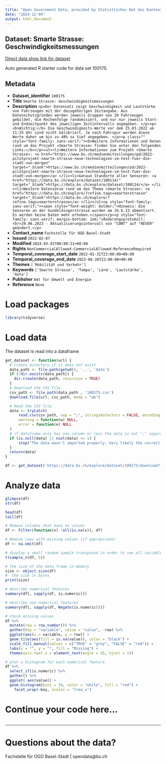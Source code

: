 ```yaml
---
title: "Open Government Data, provided by Statistisches Amt des Kantons Basel-Stadt - Fachstelle OGD"
date: "2024-12-04"
output: html_document
---
```


## Dataset: Smarte Strasse: Geschwindigkeitsmessungen

[Direct data shop link for dataset](https://data.bs.ch/explore/dataset/100175)

Auto generated R starter code for data set 100175.

## Metadata

- **Dataset_identifier** `100175`
- **Title** `Smarte Strasse: Geschwindigkeitsmessungen`
- **Description** `<p>Der Datensatz zeigt Geschwindigkeit und Lautstärke von Fahrzeugen mit der dazugehörigen Zeitangabe. Aus Datenschutzgründen werden jeweils Gruppen von 20 Fahrzeugen gebildet, die Reihenfolge randomisiert, und nur nur jeweils Start- und Endzeitpunkt des jeweiligen Zeitintervalls angegeben. </p><p><b>Wichtig:</b> Die Geschwindigkeits-Werte vor dem 25.03.2022 um 11:35 Uhr sind nicht kalibriert. Je nach Fahrspur werden diese Werte daher um bis zu 40% zu tief angegeben. </p><p class="" style="font-family: sans-serif;"><b>Weitere Informationen und Daten rund um das Projekt «Smarte Strasse» finden Sie unter den folgenden Links:</b></p><ul><li>Weitere Informationen zum Projekt «Smarte Strasse»: <a href="https://www.bs.ch/medienmitteilungen/pd/2022-pilotprojekt-smarte-strasse-neue-technologien-im-test-fuer-die-stadt-von-morgen" target="_blank">https://www.bs.ch/medienmitteilungen/pd/2022-pilotprojekt-smarte-strasse-neue-technologien-im-test-fuer-die-stadt-von-morgen</a> </li><li>Genaue Standorte aller Sensoren: <a href="https://data.bs.ch/explore/dataset/100114/" target="_blank">https://data.bs.ch/explore/dataset/100114/</a> </li><li>Weitere Datensätze rund um das Thema «Smarte Strasse»: <a href="https://data.bs.ch/explore/?refine.tags=smarte+strasse" target="_blank">https://data.bs.ch/explore/?refine.tags=smarte+strasse</a> </li></ul><p style="font-family: sans-serif;"><span style="font-weight: bolder;">Hinweis: Die Sensoren an der Gundeldingerstrasse wurden am 29.6.23 abmontiert. Es werden keine Daten mehr erhoben.</span></p><p style="font-family: sans-serif; margin-bottom: 1em;">Änderungsprotokoll:<br>29.06.2023 - Aktualisierungsintervall von "CONT" auf "NEVER" geändert.</p>`
- **Contact_name** `Fachstelle für OGD Basel-Stadt`
- **Issued** `2022-02-07`
- **Modified** `2024-03-01T08:00:31+00:00`
- **Rights** `NonCommercialAllowed-CommercialAllowed-ReferenceRequired`
- **Temporal_coverage_start_date** `2022-01-31T23:00:00+00:00`
- **Temporal_coverage_end_date** `2023-06-26T22:00:00+00:00`
- **Themes** `['Mobilität und Verkehr']`
- **Keywords** `['Smarte Strasse', 'Tempo', 'Lärm', 'Lautstärke', 'Auto']`
- **Publisher** `Amt für Umwelt und Energie`
- **Reference** `None`


# Load packages

```r

library(tidyverse)
```

# Load data

The dataset is read into a dataframe

```r
get_dataset <- function(url) {
  # Create directory if it does not exist
  data_path <- file.path(getwd(), '..', 'data')
  if (!dir.exists(data_path)) {
    dir.create(data_path, recursive = TRUE)
  }
  # Download the CSV file
  csv_path <- file.path(data_path , '100175.csv')
  download.file(url, csv_path, mode = "wb")

  # Read the CSV file
  data <- tryCatch(
      read.csv(csv_path, sep = ";", stringsAsFactors = FALSE, encoding = "UTF-8"),
      warning = function(w) NULL,
      error = function(e) NULL
  )
  # if dataframe only has one column or less the data is not ";" separated
  if (is.null(data) || ncol(data) <= 1) {
      stop("The data wasn't imported properly. Very likely the correct separator couldn't be found.\nPlease check the dataset manually and adjust the code.")
  }
  return(data)
}
```

```r

df <- get_dataset('https://data.bs.ch/explore/dataset/100175/download?format=csv&timezone=Europe%2FZurich')

```

# Analyze data

```r

glimpse(df)
str(df)

head(df)
tail(df)

```

```r
# Remove columns that have no values
df <- Filter(function(x) !all(is.na(x)), df)

# Remove rows with missing values (if appropriate)
df <- na.omit(df)
```

```r
# display a small random sample transposed in order to see all variables
t(sample_n(df, 5))
```

```r
# the size of the data frame in memory
size <- object.size(df)
#  the size in bytes
print(size)
```

```r
# describe numerical features
summary(df[, sapply(df, is.numeric)])
```

```r
# describe non-numerical features
summary(df[, sapply(df, Negate(is.numeric))])
```

```r
# check missing values
df %>%
  mutate(row = row_number()) %>%
  gather(key = "variable", value = "value", -row) %>%
  ggplot(aes(x = variable, y = row)) +
  geom_tile(aes(fill = is.na(value)), color = "black") +
  scale_fill_manual(values = c("TRUE" = "grey", "FALSE" = "red")) +
  labs(x = "", y = "", fill = "Missing") +
  theme(axis.text.x = element_text(angle = 45, hjust = 1))
```

```r
# plot a histogram for each numerical feature
df %>%
  select_if(is.numeric) %>%
  gather() %>%
  ggplot( aes(value)) +
  geom_histogram(bins = 10, color = "white", fill = "red") +
    facet_wrap(~key, scales = 'free_x')
```

# Continue your code here...

```r

```
------------------------------------------------------------------------

# Questions about the data?

Fachstelle für OGD Basel-Stadt | opendata@bs.ch
